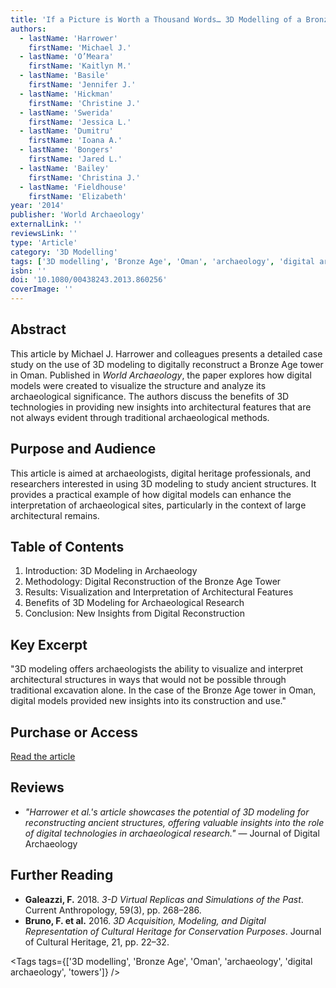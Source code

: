 ```yaml
---
title: 'If a Picture is Worth a Thousand Words… 3D Modelling of a Bronze Age Tower in Oman'
authors:
  - lastName: 'Harrower'
    firstName: 'Michael J.'
  - lastName: 'O’Meara'
    firstName: 'Kaitlyn M.'
  - lastName: 'Basile'
    firstName: 'Jennifer J.'
  - lastName: 'Hickman'
    firstName: 'Christine J.'
  - lastName: 'Swerida'
    firstName: 'Jessica L.'
  - lastName: 'Dumitru'
    firstName: 'Ioana A.'
  - lastName: 'Bongers'
    firstName: 'Jared L.'
  - lastName: 'Bailey'
    firstName: 'Christina J.'
  - lastName: 'Fieldhouse'
    firstName: 'Elizabeth'
year: '2014'
publisher: 'World Archaeology'
externalLink: ''
reviewsLink: ''
type: 'Article'
category: '3D Modelling'
tags: ['3D modelling', 'Bronze Age', 'Oman', 'archaeology', 'digital archaeology', 'towers']
isbn: ''
doi: '10.1080/00438243.2013.860256'
coverImage: ''
---
```


## Abstract

This article by Michael J. Harrower and colleagues presents a detailed case study on the use of 3D modeling to digitally reconstruct a Bronze Age tower in Oman. Published in _World Archaeology_, the paper explores how digital models were created to visualize the structure and analyze its archaeological significance. The authors discuss the benefits of 3D technologies in providing new insights into architectural features that are not always evident through traditional archaeological methods.

## Purpose and Audience

This article is aimed at archaeologists, digital heritage professionals, and researchers interested in using 3D modeling to study ancient structures. It provides a practical example of how digital models can enhance the interpretation of archaeological sites, particularly in the context of large architectural remains.

## Table of Contents

1. Introduction: 3D Modeling in Archaeology
2. Methodology: Digital Reconstruction of the Bronze Age Tower
3. Results: Visualization and Interpretation of Architectural Features
4. Benefits of 3D Modeling for Archaeological Research
5. Conclusion: New Insights from Digital Reconstruction

## Key Excerpt

"3D modeling offers archaeologists the ability to visualize and interpret architectural structures in ways that would not be possible through traditional excavation alone. In the case of the Bronze Age tower in Oman, digital models provided new insights into its construction and use."

## Purchase or Access

[Read the article](https://www.tandfonline.com/doi/full/10.1080/00438243.2013.860256)

## Reviews

- _"Harrower et al.'s article showcases the potential of 3D modeling for reconstructing ancient structures, offering valuable insights into the role of digital technologies in archaeological research."_ — Journal of Digital Archaeology

## Further Reading

- **Galeazzi, F.** 2018. _3-D Virtual Replicas and Simulations of the Past_. Current Anthropology, 59(3), pp. 268–286.
- **Bruno, F. et al.** 2016. _3D Acquisition, Modeling, and Digital Representation of Cultural Heritage for Conservation Purposes_. Journal of Cultural Heritage, 21, pp. 22–32.

<Tags
  tags={['3D modelling', 'Bronze Age', 'Oman', 'archaeology', 'digital archaeology', 'towers']}
/>
